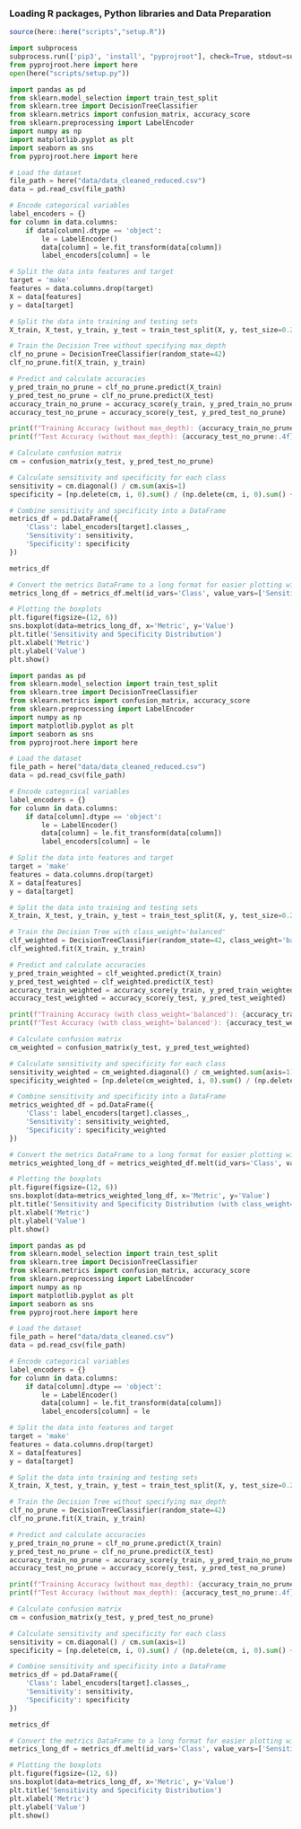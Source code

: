 ### Loading R packages, Python libraries and Data Preparation
```r
source(here::here("scripts","setup.R"))
```

```python
import subprocess
subprocess.run(['pip3', 'install', "pyprojroot"], check=True, stdout=subprocess.PIPE, stderr=subprocess.PIPE)
from pyprojroot.here import here
open(here("scripts/setup.py"))
```

```python
import pandas as pd
from sklearn.model_selection import train_test_split
from sklearn.tree import DecisionTreeClassifier
from sklearn.metrics import confusion_matrix, accuracy_score
from sklearn.preprocessing import LabelEncoder
import numpy as np
import matplotlib.pyplot as plt
import seaborn as sns
from pyprojroot.here import here

# Load the dataset
file_path = here("data/data_cleaned_reduced.csv")
data = pd.read_csv(file_path)

# Encode categorical variables
label_encoders = {}
for column in data.columns:
    if data[column].dtype == 'object':
        le = LabelEncoder()
        data[column] = le.fit_transform(data[column])
        label_encoders[column] = le

# Split the data into features and target
target = 'make'
features = data.columns.drop(target)
X = data[features]
y = data[target]

# Split the data into training and testing sets
X_train, X_test, y_train, y_test = train_test_split(X, y, test_size=0.2, random_state=42)
```


```python
# Train the Decision Tree without specifying max_depth
clf_no_prune = DecisionTreeClassifier(random_state=42)
clf_no_prune.fit(X_train, y_train)

# Predict and calculate accuracies
y_pred_train_no_prune = clf_no_prune.predict(X_train)
y_pred_test_no_prune = clf_no_prune.predict(X_test)
accuracy_train_no_prune = accuracy_score(y_train, y_pred_train_no_prune)
accuracy_test_no_prune = accuracy_score(y_test, y_pred_test_no_prune)

print(f"Training Accuracy (without max_depth): {accuracy_train_no_prune:.4f}")
print(f"Test Accuracy (without max_depth): {accuracy_test_no_prune:.4f}")
```

```python
# Calculate confusion matrix
cm = confusion_matrix(y_test, y_pred_test_no_prune)

# Calculate sensitivity and specificity for each class
sensitivity = cm.diagonal() / cm.sum(axis=1)
specificity = [np.delete(cm, i, 0).sum() / (np.delete(cm, i, 0).sum() + np.delete(cm, i, 1).sum() - cm.diagonal()[i]) for i in range(cm.shape[0])]

# Combine sensitivity and specificity into a DataFrame
metrics_df = pd.DataFrame({
    'Class': label_encoders[target].classes_,
    'Sensitivity': sensitivity,
    'Specificity': specificity
})

metrics_df
```

```python
# Convert the metrics DataFrame to a long format for easier plotting with seaborn
metrics_long_df = metrics_df.melt(id_vars='Class', value_vars=['Sensitivity', 'Specificity'], var_name='Metric', value_name='Value')

# Plotting the boxplots
plt.figure(figsize=(12, 6))
sns.boxplot(data=metrics_long_df, x='Metric', y='Value')
plt.title('Sensitivity and Specificity Distribution')
plt.xlabel('Metric')
plt.ylabel('Value')
plt.show()
```





```python
import pandas as pd
from sklearn.model_selection import train_test_split
from sklearn.tree import DecisionTreeClassifier
from sklearn.metrics import confusion_matrix, accuracy_score
from sklearn.preprocessing import LabelEncoder
import numpy as np
import matplotlib.pyplot as plt
import seaborn as sns
from pyprojroot.here import here

# Load the dataset
file_path = here("data/data_cleaned_reduced.csv")
data = pd.read_csv(file_path)

# Encode categorical variables
label_encoders = {}
for column in data.columns:
    if data[column].dtype == 'object':
        le = LabelEncoder()
        data[column] = le.fit_transform(data[column])
        label_encoders[column] = le

# Split the data into features and target
target = 'make'
features = data.columns.drop(target)
X = data[features]
y = data[target]

# Split the data into training and testing sets
X_train, X_test, y_train, y_test = train_test_split(X, y, test_size=0.2, random_state=42)

# Train the Decision Tree with class_weight='balanced'
clf_weighted = DecisionTreeClassifier(random_state=42, class_weight='balanced')
clf_weighted.fit(X_train, y_train)

# Predict and calculate accuracies
y_pred_train_weighted = clf_weighted.predict(X_train)
y_pred_test_weighted = clf_weighted.predict(X_test)
accuracy_train_weighted = accuracy_score(y_train, y_pred_train_weighted)
accuracy_test_weighted = accuracy_score(y_test, y_pred_test_weighted)

print(f"Training Accuracy (with class_weight='balanced'): {accuracy_train_weighted:.4f}")
print(f"Test Accuracy (with class_weight='balanced'): {accuracy_test_weighted:.4f}")

# Calculate confusion matrix
cm_weighted = confusion_matrix(y_test, y_pred_test_weighted)

# Calculate sensitivity and specificity for each class
sensitivity_weighted = cm_weighted.diagonal() / cm_weighted.sum(axis=1)
specificity_weighted = [np.delete(cm_weighted, i, 0).sum() / (np.delete(cm_weighted, i, 0).sum() + np.delete(cm_weighted, i, 1).sum() - cm_weighted.diagonal()[i]) for i in range(cm_weighted.shape[0])]

# Combine sensitivity and specificity into a DataFrame
metrics_weighted_df = pd.DataFrame({
    'Class': label_encoders[target].classes_,
    'Sensitivity': sensitivity_weighted,
    'Specificity': specificity_weighted
})

# Convert the metrics DataFrame to a long format for easier plotting with seaborn
metrics_weighted_long_df = metrics_weighted_df.melt(id_vars='Class', value_vars=['Sensitivity', 'Specificity'], var_name='Metric', value_name='Value')

# Plotting the boxplots
plt.figure(figsize=(12, 6))
sns.boxplot(data=metrics_weighted_long_df, x='Metric', y='Value')
plt.title('Sensitivity and Specificity Distribution (with class_weight="balanced")')
plt.xlabel('Metric')
plt.ylabel('Value')
plt.show()
```





```python
import pandas as pd
from sklearn.model_selection import train_test_split
from sklearn.tree import DecisionTreeClassifier
from sklearn.metrics import confusion_matrix, accuracy_score
from sklearn.preprocessing import LabelEncoder
import numpy as np
import matplotlib.pyplot as plt
import seaborn as sns
from pyprojroot.here import here

# Load the dataset
file_path = here("data/data_cleaned.csv")
data = pd.read_csv(file_path)

# Encode categorical variables
label_encoders = {}
for column in data.columns:
    if data[column].dtype == 'object':
        le = LabelEncoder()
        data[column] = le.fit_transform(data[column])
        label_encoders[column] = le

# Split the data into features and target
target = 'make'
features = data.columns.drop(target)
X = data[features]
y = data[target]

# Split the data into training and testing sets
X_train, X_test, y_train, y_test = train_test_split(X, y, test_size=0.2, random_state=42)
```


```python
# Train the Decision Tree without specifying max_depth
clf_no_prune = DecisionTreeClassifier(random_state=42)
clf_no_prune.fit(X_train, y_train)

# Predict and calculate accuracies
y_pred_train_no_prune = clf_no_prune.predict(X_train)
y_pred_test_no_prune = clf_no_prune.predict(X_test)
accuracy_train_no_prune = accuracy_score(y_train, y_pred_train_no_prune)
accuracy_test_no_prune = accuracy_score(y_test, y_pred_test_no_prune)

print(f"Training Accuracy (without max_depth): {accuracy_train_no_prune:.4f}")
print(f"Test Accuracy (without max_depth): {accuracy_test_no_prune:.4f}")
```

```python
# Calculate confusion matrix
cm = confusion_matrix(y_test, y_pred_test_no_prune)

# Calculate sensitivity and specificity for each class
sensitivity = cm.diagonal() / cm.sum(axis=1)
specificity = [np.delete(cm, i, 0).sum() / (np.delete(cm, i, 0).sum() + np.delete(cm, i, 1).sum() - cm.diagonal()[i]) for i in range(cm.shape[0])]

# Combine sensitivity and specificity into a DataFrame
metrics_df = pd.DataFrame({
    'Class': label_encoders[target].classes_,
    'Sensitivity': sensitivity,
    'Specificity': specificity
})

metrics_df
```

```python
# Convert the metrics DataFrame to a long format for easier plotting with seaborn
metrics_long_df = metrics_df.melt(id_vars='Class', value_vars=['Sensitivity', 'Specificity'], var_name='Metric', value_name='Value')

# Plotting the boxplots
plt.figure(figsize=(12, 6))
sns.boxplot(data=metrics_long_df, x='Metric', y='Value')
plt.title('Sensitivity and Specificity Distribution')
plt.xlabel('Metric')
plt.ylabel('Value')
plt.show()
```